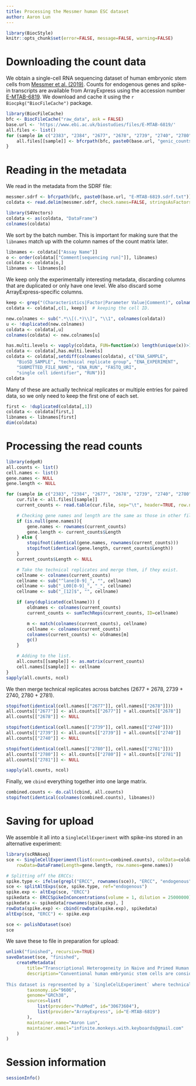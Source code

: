 ```yaml
---
title: Processing the Messmer human ESC dataset
author: Aaron Lun
---
```


```r
library(BiocStyle)
knitr::opts_chunk$set(error=FALSE, message=FALSE, warning=FALSE)
```

# Downloading the count data

We obtain a single-cell RNA sequencing dataset of human embryonic stem cells from [Messmer et al. (2019)](https://doi.org/10.1016/j.celrep.2018.12.099).
Counts for endogenous genes and spike-in transcripts are available from ArrayExpress
using the accession number [E-MTAB-6819](https://www.ebi.ac.uk/arrayexpress/experiments/E-MTAB-6819/).
We download and cache it using the `r Biocpkg("BiocFileCache")` package.

```r
library(BiocFileCache)
bfc <- BiocFileCache("raw_data", ask = FALSE)
base.url <- 'https://www.ebi.ac.uk/biostudies/files/E-MTAB-6819/'
all.files <- list()
for (sample in c("2383", "2384", "2677", "2678", "2739", "2740", "2780", "2781")) {
    all.files[[sample]] <- bfcrpath(bfc, paste0(base.url, "genic_counts_", sample, ".tsv"))
}
```

# Reading in the metadata

We read in the metadata from the SDRF file:

```r
messmer.sdrf <- bfcrpath(bfc, paste0(base.url, "E-MTAB-6819.sdrf.txt"))
coldata <- read.delim(messmer.sdrf, check.names=FALSE, stringsAsFactors=FALSE)

library(S4Vectors)
coldata <- as(coldata, "DataFrame")
colnames(coldata)
```

We sort by the batch number.
This is important for making sure that the `libnames` match up with the column names of the count matrix later.

```r
libnames <- coldata[["Assay Name"]]
o <- order(coldata[["Comment[sequencing run]"]], libnames)
coldata <- coldata[o,]
libnames <- libnames[o]
```

We keep only the experimentally interesting metadata, discarding columns that are duplicated or only have one level.
We also discard some ArrayExpress-specific columns.

```r
keep <- grep("(Characteristics|Factor|Parameter Value|Comment)", colnames(coldata))
coldata <- coldata[,c(1, keep)]  # keeping the cell ID.

new.colnames <- sub(".*\\[(.*)\\]", "\\1", colnames(coldata))
u <- !duplicated(new.colnames)
coldata <- coldata[,u]
colnames(coldata) <- new.colnames[u]

has.multi.levels <- vapply(coldata, FUN=function(x) length(unique(x))>1L, TRUE)
coldata <- coldata[,has.multi.levels]
coldata <- coldata[,setdiff(colnames(coldata), c("ENA_SAMPLE", 
    "BioSD_SAMPLE", "technical replicate group", "ENA_EXPERIMENT", 
    "SUBMITTED_FILE_NAME", "ENA_RUN", "FASTQ_URI",
    "single cell identifier", "RUN"))]
coldata
```

Many of these are actually technical replicates or multiple entries for paired data, 
so we only need to keep the first one of each set.

```r
first <- !duplicated(coldata[,1])
coldata <- coldata[first,]
libnames <- libnames[first]
dim(coldata)
```

# Processing the read counts

```r
library(edgeR)
all.counts <- list()
cell.names <- list()
gene.names <- NULL
gene.length <- NULL

for (sample in c("2383", "2384", "2677", "2678", "2739", "2740", "2780", "2781")) {
    cur.file <- all.files[[sample]]
    current_counts <- read.table(cur.file, sep="\t", header=TRUE, row.names=1)

    # Checking gene names and length are the same as those in other files.
    if (is.null(gene.names)){
        gene.names <- rownames(current_counts)
        gene.length <- current_counts$Length
    } else {
        stopifnot(identical(gene.names, rownames(current_counts)))
        stopifnot(identical(gene.length, current_counts$Length))
    }
    current_counts$Length <- NULL

    # Take the technical replicates and merge them, if they exist.
    cellname <- colnames(current_counts)
    cellname <- sub("^lane[0-9]_", "", cellname)
    cellname <- sub("_L00[0-9]_", "_", cellname)
    cellname <- sub("_[12]$", "", cellname)

    if (any(duplicated(cellname))) {
        oldnames <- colnames(current_counts)
        current_counts <- sumTechReps(current_counts, ID=cellname)

        m <- match(colnames(current_counts), cellname)
        cellname <- colnames(current_counts)
        colnames(current_counts) <- oldnames[m]
        gc()
    }

    # Adding to the list.
    all.counts[[sample]] <- as.matrix(current_counts)
    cell.names[[sample]] <- cellname
}
sapply(all.counts, ncol)
```

We then merge technical replicates across batches (2677 + 2678, 2739 + 2740, 2780 + 2781).

```r
stopifnot(identical(cell.names[["2677"]], cell.names[["2678"]]))
all.counts[["2677"]] <- all.counts[["2677"]] + all.counts[["2678"]]
all.counts[["2678"]] <- NULL

stopifnot(identical(cell.names[["2739"]], cell.names[["2740"]]))
all.counts[["2739"]] <- all.counts[["2739"]] + all.counts[["2740"]]
all.counts[["2740"]] <- NULL

stopifnot(identical(cell.names[["2780"]], cell.names[["2781"]]))
all.counts[["2780"]] <- all.counts[["2780"]] + all.counts[["2781"]]
all.counts[["2781"]] <- NULL

sapply(all.counts, ncol)
```

Finally, we `cbind`  everything together into one large matrix.

```r
combined.counts <- do.call(cbind, all.counts)
stopifnot(identical(colnames(combined.counts), libnames))
```

# Saving for upload 

We assemble it all into a `SingleCellExperiment` with spike-ins stored in an alternative experiment:

```r
library(scRNAseq)
sce <- SingleCellExperiment(list(counts=combined.counts), colData=coldata, 
    rowData=DataFrame(Length=gene.length, row.names=gene.names))

# Splitting off the ERCCs:
spike.type <- ifelse(grepl("ERCC", rownames(sce)), "ERCC", "endogenous")
sce <- splitAltExps(sce, spike.type, ref="endogenous")
spike.exp <- altExp(sce, "ERCC")
spikedata <- ERCCSpikeInConcentrations(volume = 1, dilution = 25000000)
spikedata <- spikedata[rownames(spike.exp), ]
rowData(spike.exp) <- cbind(rowData(spike.exp), spikedata)
altExp(sce, "ERCC") <- spike.exp

sce <- polishDataset(sce)
sce
```

We save these to file in preparation for upload:

```r
unlink("finished", recursive=TRUE)
saveDataset(sce, "finished", 
    createMetadata(
        title="Transcriptional Heterogeneity in Naive and Primed Human Pluripotent Stem Cells at Single-Cell Resolution",
        description="Conventional human embryonic stem cells are considered to be primed pluripotent but can be induced to enter a naive state. However, the transcriptional features associated with naive and primed pluripotency are still not fully understood. Here we used single-cell RNA sequencing to characterize the differences between these conditions. We observed that both naive and primed populations were mostly homogeneous with no clear lineage-related structure and identified an intermediate subpopulation of naive cells with primed-like expression. We found that the naive-primed pluripotency axis is preserved across species, although the timing of the transition to a primed state is species specific. We also identified markers for distinguishing human naive and primed pluripotency as well as strong co-regulatory relationships between lineage markers and epigenetic regulators that were exclusive to naive cells. Our data provide valuable insights into the transcriptional landscape of human pluripotency at a cellular and genome-wide resolution.
        
This dataset is represented by a `SingleCelLExperiment` where technical replicates for the same cell have been summed together. The spike-in counts are also stored in an alternative experiment.",
        taxonomy.id="9606",
        genome="GRCh38",
        sources=list(
            list(provider="PubMed", id="30673604"),
            list(provider="ArrayExpress", id="E-MTAB-6819")
        ),
        maintainer.name="Aaron Lun",
        maintainer.email="infinite.monkeys.with.keyboards@gmail.com" 
    )
)
```

# Session information

```r
sessionInfo()
```
